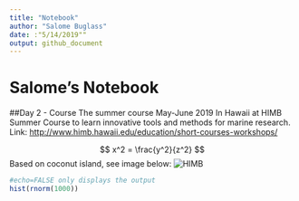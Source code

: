 ```yaml
---
title: "Notebook"
author: "Salome Buglass"
date: :"5/14/2019""
output: github_document
---
```

# Salome's Notebook
##Day 2 - Course
The summer course May-June 2019
In Hawaii at HIMB Summer Course to learn innovative tools and methods for marine research. 
Link: <http://www.himb.hawaii.edu/education/short-courses-workshops/>

$$ x^2 = \frac{y^2}{z^2} $$
Based on coconut island, see image below:
![HIMB](aerial_himb_joshua_levy.jpg)
```r
#echo=FALSE only displays the output
hist(rnorm(1000))
```


